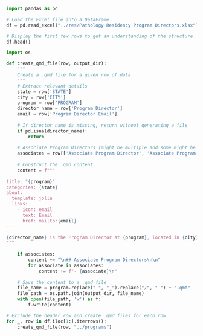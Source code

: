```python
import pandas as pd

# Load the Excel file into a DataFrame
df = pd.read_excel("../res/Pathology Residency Program Directors.xlsx")

# Display the first few rows to get an understanding of the structure
df.head()
```

```python
import os

def create_qmd_file(row, output_dir):
    """
    Create a .qmd file for a given row of data
    """
    # Extract relevant details
    state = row['STATE']
    city = row['CITY']
    program = row['PROGRAM']
    director_name = row['Program Director']
    email = row['Program Director Email']
    
    # If director name is missing, return without generating a file
    if pd.isna(director_name):
        return
    
    # Associate Program Directors (might be multiple and some might be NaN)
    associates = row[['Associate Program Director', 'Associate Program Director.1', 'Associate Program Director.2']].dropna().tolist()
    
    # Construct the .qmd content
    content = f"""
---
title: "{program}"
categories: {state}
about:
  template: jolla
  links:
    - icon: email
      text: Email
      href: mailto:{email}
---

{director_name} is the Program Director at {program}, located in {city}, {state}. 
"""
    
    if associates:
        content += "\n## Associate Program Directors\n\n"
        for associate in associates:
            content += f"- {associate}\n"
    
    # Save the content to a .qmd file
    file_name = program.replace(" ", "_").replace("/", "-") + ".qmd"
    file_path = os.path.join(output_dir, file_name)
    with open(file_path, 'w') as f:
        f.write(content)

# Exclude the header row and create .qmd files for each row
for _, row in df.iloc[1:].iterrows():
    create_qmd_file(row, "../programs")
```
